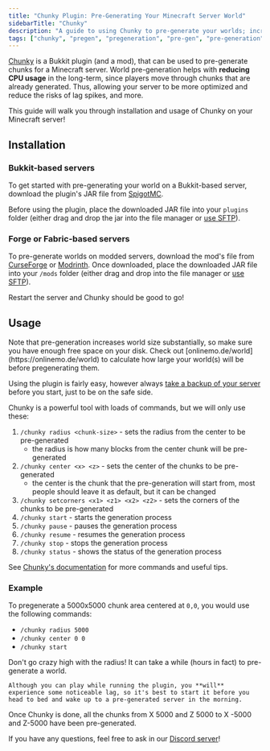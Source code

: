 ```yaml
---
title: "Chunky Plugin: Pre-Generating Your Minecraft Server World"
sidebarTitle: "Chunky"
description: "A guide to using Chunky to pre-generate your worlds; increase performance and reduce server lag"
tags: ["chunky", "pregen", "pregeneration", "pre-gen", "pre-generation", "performance", "lag", "minecraft", "minecraft server", "optimize server", "plugin", "mod"]
---
```


[Chunky](https://github.com/pop4959/Chunky) is a Bukkit plugin (and a mod), that
can be used to pre-generate chunks for a Minecraft server. World
pre-generation helps with **reducing CPU usage** in the long-term, since players
move through chunks that are already generated. Thus, allowing your server to be more optimized and reduce the risks of lag spikes, and more.

This guide will walk you through installation and usage of Chunky on your Minecraft server!

## Installation

### Bukkit-based servers

To get started with pre-generating your world on a Bukkit-based server, download the plugin's JAR file from [SpigotMC](https://www.spigotmc.org/resources/chunky.81534/).

Before using the plugin, place the downloaded JAR file into your `plugins` folder (either drag and drop the jar into the file manager or [use SFTP](../../lime/importing-files)).

### Forge or Fabric-based servers

To pre-generate worlds on modded servers, download the mod's file from [CurseForge](https://www.curseforge.com/minecraft/mc-mods/chunky-pregenerator-forge) or [Modrinth](https://modrinth.com/mod/chunky). Once downloaded, place the downloaded JAR file into your `/mods` folder (either drag and drop into the file manager or [use SFTP](../../panel/importing-files)).

Restart the server and Chunky should be good to go!

## Usage

<Warning>
    Note that pre-generation increases world size substantially, so make sure you have enough free space on your disk. Check out [onlinemo.de/world](https://onlinemo.de/world) to calculate how large your world(s) will be before pregenerating them.
</Warning>

Using the plugin is fairly easy, however always [take a backup of your server](../../panel/backups) before you start, just to be on the safe side.

Chunky is a powerful tool with loads of commands, but we will only use these:

1. `/chunky radius <chunk-size>` - sets the radius from the center to be pre-generated
    - the radius is how many blocks from the center chunk will be pre-generated
2. `/chunky center <x> <z>` - sets the center of the chunks to be pre-generated
    - the center is the chunk that the pre-generation will start from, most people should leave it as default, but it can be changed
3. `/chunky setcorners <x1> <z1> <x2> <z2>` - sets the corners of the chunks to be pre-generated
4. `/chunky start` - starts the generation process
5. `/chunky pause` - pauses the generation process
6. `/chunky resume` - resumes the generation process
7. `/chunky stop` - stops the generation process
8. `/chunky status` - shows the status of the generation process

See [Chunky's documentation](https://github.com/pop4959/Chunky/wiki) for more commands and useful tips.

### Example

To pregenerate a 5000x5000 chunk area centered at `0,0`, you would use the following commands:

- `/chunky radius 5000`
- `/chunky center 0 0`
- `/chunky start`

<Warning>
    Don't go crazy high with the radius! It can take a while (hours in fact) to pre-generate a world.

    Although you can play while running the plugin, you **will** experience some noticeable lag, so it's best to start it before you head to bed and wake up to a pre-generated server in the morning.
</Warning>

Once Chunky is done, all the chunks from X 5000 and Z 5000 to X -5000 and Z-5000 have been pre-generated.

If you have any questions, feel free to ask in our [Discord server](https://octant.gg/games/minecraft)!